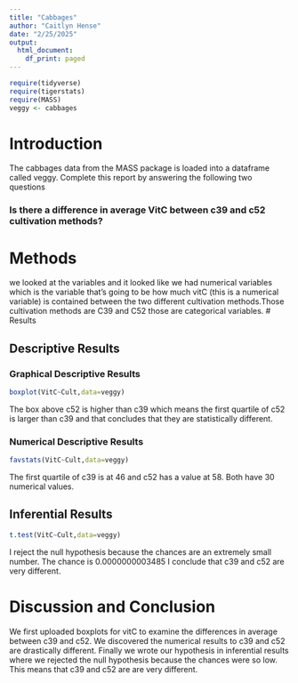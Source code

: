 ```yaml
---
title: "Cabbages"
author: "Caitlyn Hense"
date: "2/25/2025"
output:
  html_document:
    df_print: paged
---
```


```r
require(tidyverse)
require(tigerstats)
require(MASS)
veggy <- cabbages
```

# Introduction

<!--In this section you explain what you are trying to show.  Where did the data come from?  What is the research or other question you are trying to answer?!-->
 The cabbages data from the MASS package is loaded into a dataframe called veggy. Complete this report by answering the following two questions  
 
### Is there a difference in average VitC between c39 and c52 cultivation methods? 



# Methods

<!--Decide on your methods:  use "variable analysis" or other appropriate descriptors.  Make sure to choose at least one graphical method and at least one numerical method.!-->

we looked at the variables and it looked like we had numerical variables which is the variable that's going to be how much vitC (this is a numerical variable) is contained between the two different cultivation methods.Those cultivation methods are C39 and C52  those are categorical variables.
# Results

<!--Divide this section into two sub-sections:  One for your descriptive  results and one for your inferential results.!-->

## Descriptive Results

### Graphical Descriptive Results

<!--Graphical results here.  Make sure to show your code.  Provide appropriate labels for axes, giving units if possible, and provide a good title for the graph, too.  Use the graphical results to describe the patterns if any that exist in the data as focused toward the research question!-->

```r
boxplot(VitC~Cult,data=veggy)
```

The box above c52 is higher than c39 which means the first quartile of c52 is larger than c39 and that concludes that they are statistically different.

### Numerical Descriptive Results


```r
favstats(VitC~Cult,data=veggy)
```

The first quartile of c39 is at 46 and c52 has a value at 58. Both have 30 numerical values. 

<!--Numerical results go here. Use the numerical results to describe the patterns if any that exist in the data as focused toward the research question!-->

## Inferential Results


```r
t.test(VitC~Cult,data=veggy)
```

I reject the null hypothesis because the chances are an extremely small number. The chance is 0.0000000003485 I conclude that c39 and c52 are very different.

<!--State hypothesis clearly.  Make sure your discussion of the inferential test covers all the aspects that the test output produces, such as test statistic, p-value etc.  Make a decision about the null hypothesis, explain the assumptions on which the selected test/procedure was based, and why the chosen procedure satisfys the assumptions and is appropriate to answer the research question!-->


# Discussion and Conclusion

We first uploaded boxplots for vitC to examine the differences in average between c39 and c52. We discovered the numerical results to c39 and c52 are drastically different. Finally we wrote our hypothesis in inferential  results where we rejected the null hypothesis because the chances were so low. This means that c39 and c52 are are very different. 

<!--Discussion and conclusion here.  If you found a relationship be sure to consider whether the relationship occurs because one of the variavbles causes the other, or whether they perhasps are related for some other reason.  Watch the chapter 6 videos from the GeorgeTown videos collection.!-->
